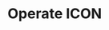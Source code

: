
# Operate ICON

<div className="grid grid-cols-1 md:grid-cols-2 lg:grid-cols-3 gap-8 pt-12">
  <Tile 
    title="Economics" 
    description="Learn about the economic structure and incentives in ICON Network." 
    href="/operate-icon/economics"
  />
  <Tile 
    title="Governance" 
    description="Get involved with governance decisions and proposal voting." 
    href="/operate-icon/governance"
  />
  <Tile 
    title="Network" 
    description="Understand the technical aspects and architecture of the ICON Network." 
    href="/operate-icon/network"
  />
  <Tile 
    title="ICON Improvement Proposals (IIPS)" 
    description="Contribute to or follow the ICON Improvement Proposals and their implementations." 
    href="/operate-icon/icon-improvement-proposals-iips"
  />
  <Tile 
    title="🎓 How to create a wallet account" 
    description="Step-by-step guide on setting up a wallet account in ICON." 
    href="/operate-icon/how-to-create-a-wallet-account"
  />
  <Tile 
    title="🎓 How to run a local network" 
    description="Instructions for running your own local test network for ICON." 
    href="/operate-icon/how-to-run-a-local-network"
  />
  <Tile 
    title="🎓 How to run a validator node" 
    description="Become part of the network by running a validator node." 
    href="/operate-icon/how-to-run-a-validator-node"
  />
  <Tile 
    title="🎓 How to run an API endpoint" 
    description="Learn how to set up and run an API endpoint in the ICON network." 
    href="/operate-icon/how-to-run-an-api-endpoint"
  />
  <Tile 
    title="🎓 How to use the JSON-RPC API" 
    description="Explore the details of using ICON's JSON-RPC API for your applications." 
    href="/operate-icon/how-to-use-the-json-rpc-api"
  />
</div>
